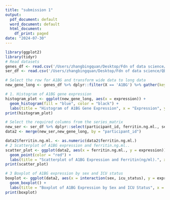 ```yaml
---
title: "submission 1"
output:
  pdf_document: default
  word_document: default
  html_document:
    df_print: paged
date: "2024-07-30"
---
```


```r
library(ggplot2)
library(tidyr)
# Read datasets
genes_df <- read.csv('/Users/zhangbingquan/Desktop/Fdn of data science/QBS103_GSE157103_genes.csv')
ser_df <- read.csv('/Users/zhangbingquan/Desktop/Fdn of data science/QBS103_GSE157103_series_matrix.csv')

# Select the row for A1BG and transform wide data to long data
new_gene_long <- genes_df %>% dplyr::filter(X == 'A1BG') %>% gather(key = 'participant_id', value = 'expression', -X)

# 1. Histogram of A1BG gene expression
histogram_plot <- ggplot(new_gene_long, aes(x = expression)) +
  geom_histogram(fill = "blue", color = "black") +
  labs(title = "Histogram of A1BG Gene Expression", x = "Expression", y = "Frequency")
print(histogram_plot)
```

```r
# Select the required columns from the series_matrix
new_ser <- ser_df %>% dplyr::select(participant_id, ferritin.ng.ml., sex, icu_status)
data2 <- merge(new_ser,new_gene_long, by = "participant_id")

data2$ferritin.ng.ml. <- as.numeric(data2$ferritin.ng.ml.)
# 2 Scatterplot of A1BG expression and ferritin.ng.ml..
scatter_plot <- ggplot(data2, aes(x = ferritin.ng.ml., y = expression)) +
  geom_point(color = "red") +
  labs(title = "Scatterplot of A1BG Expression and Ferritin(ng/ml).", x = "Ferritin(ng/ml).", y = "Expression") + scale_x_continuous(limits = c(0, 7000), breaks = seq (0,7000, by = 300))
print(scatter_plot)

```

```r
# 3 Boxplot of A1BG expression by sex and ICU status
boxplot <- ggplot(data2, aes(x = interaction(sex, icu_status), y = expression, fill = icu_status)) +
  geom_boxplot() +
  labs(title = "Boxplot of A1BG Expression by Sex and ICU Status", x = "Sex and ICU Status", y = "Expression")
print(boxplot)
```
